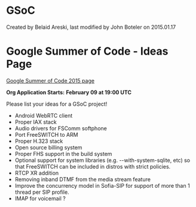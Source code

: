 
# GSoC 

 Created by  Belaid Areski, last modified by  John Boteler on 2015.01.17

# Google Summer of Code - Ideas Page

[Google Summer of Code 2015 page](http://www.google-melange.com/gsoc/homepage/google/gsoc2015)

**Org Application Starts:** **February 09 at 19:00 UTC**

Please list your ideas for a GSoC project!

* Android WebRTC client
* Proper IAX stack
* Audio drivers for FSComm softphone
* Port FreeSWITCH to ARM
* Proper H.323 stack
* Open source billing system
* Proper FHS support in the build system
* Optional support for system libraries (e.g. --with-system-sqlite, etc) so that FreeSWITCH can be included in distros with strict policies.
* RTCP XR addition
* Removing inband DTMF from the media stream feature
* Improve the concurrency model in Sofia-SIP for support of more than 1 thread per SIP profile.
* IMAP for voicemail ?


